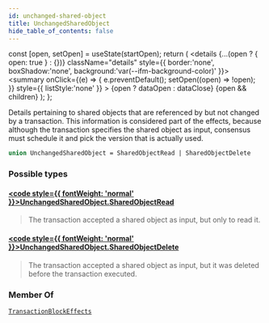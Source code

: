 ```yaml
---
id: unchanged-shared-object
title: UnchangedSharedObject
hide_table_of_contents: false
---
```









  const [open, setOpen] = useState(startOpen);
  return (
    <details {...(open ? { open: true } : {})} className="details" style={{ border:'none', boxShadow:'none', background:'var(--ifm-background-color)' }}>
      <summary
        onClick={(e) => {
          e.preventDefault();
          setOpen((open) => !open);
        }}
        style={{ listStyle:'none' }}
      >
      {open ? dataOpen : dataClose}
      </summary>
      {open && children}
    </details>
  );
};








Details pertaining to shared objects that are referenced by but not changed by a transaction.
This information is considered part of the effects, because although the transaction specifies
the shared object as input, consensus must schedule it and pick the version that is actually
used.


```graphql
union UnchangedSharedObject = SharedObjectRead | SharedObjectDelete
```




### Possible types

#### [<code style={{ fontWeight: 'normal' }}>UnchangedSharedObject.<b>SharedObjectRead</b></code>](/references/sui-api/graphql/reference/objects/shared-object-read) <Badge class="badge badge--secondary" text="object"/> 
> 
> 
> The transaction accepted a shared object as input, but only to read it.
> 

#### [<code style={{ fontWeight: 'normal' }}>UnchangedSharedObject.<b>SharedObjectDelete</b></code>](/references/sui-api/graphql/reference/objects/shared-object-delete) <Badge class="badge badge--secondary" text="object"/> 
> 
> 
> The transaction accepted a shared object as input, but it was deleted before the transaction
> executed.
> 



### Member Of

[`TransactionBlockEffects`](/references/sui-api/graphql/reference/objects/transaction-block-effects)  <Badge class="badge badge--secondary" text="object"/>


